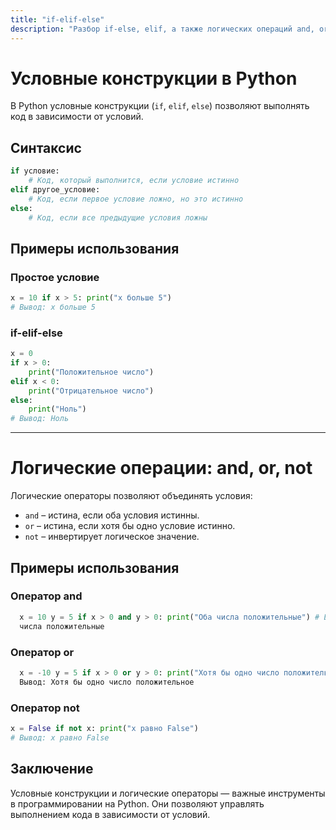```yaml
---
title: "if-elif-else"
description: "Разбор if-else, elif, а также логических операций and, or, not."
---
```


# Условные конструкции в Python

В Python условные конструкции (`if`, `elif`, `else`) позволяют выполнять код в зависимости от условий.

## Синтаксис

```python filename="demo.py" copy
if условие:
    # Код, который выполнится, если условие истинно
elif другое_условие:
    # Код, если первое условие ложно, но это истинно
else:
    # Код, если все предыдущие условия ложны
```

## Примеры использования

### Простое условие

```python filename="demo.py" copy
x = 10 if x > 5: print("x больше 5")
# Вывод: x больше 5
```

### if-elif-else

```python filename="demo.py" copy
x = 0
if x > 0:
    print("Положительное число")
elif x < 0:
    print("Отрицательное число")
else:
    print("Ноль")
# Вывод: Ноль
```

---

# Логические операции: and, or, not

Логические операторы позволяют объединять условия:

- `and` – истина, если оба условия истинны.
- `or` – истина, если хотя бы одно условие истинно.
- `not` – инвертирует логическое значение.

## Примеры использования

### Оператор and

```python
  x = 10 y = 5 if x > 0 and y > 0: print("Оба числа положительные") # Вывод: Оба
  числа положительные
```

### Оператор or

```python
  x = -10 y = 5 if x > 0 or y > 0: print("Хотя бы одно число положительное") #
  Вывод: Хотя бы одно число положительное
```

### Оператор not

```python
x = False if not x: print("x равно False")
# Вывод: x равно False
```

## Заключение

Условные конструкции и логические операторы — важные инструменты в программировании на Python. Они позволяют управлять выполнением кода в зависимости от условий.
